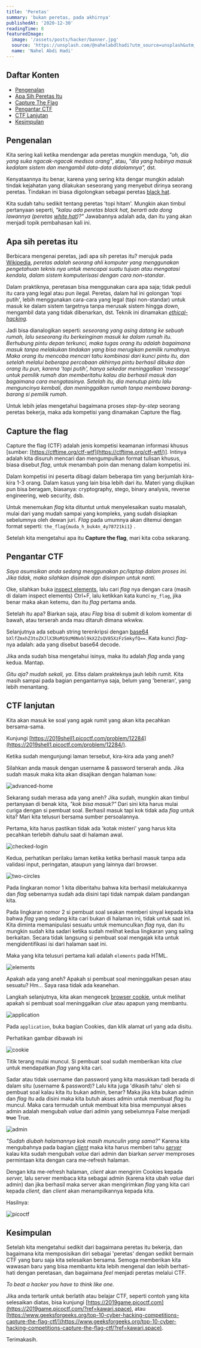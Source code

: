 ```yaml
---
title: 'Peretas'
summary: 'bukan peretas, pada akhirnya'
publishedAt: '2020-12-30'
readingTime: 8
featuredImage:
  image: '/assets/posts/hacker/banner.jpg'
  source: 'https://unsplash.com/@nahelabdlhadi?utm_source=unsplash&utm_medium=referral&utm_content=creditCopyText'
  name: 'Nahel Abdi Hadi'
---
```


## Daftar Konten

- [Pengenalan](#pengenalan)
- [Apa Sih Peretas Itu](#apa-sih-peretas-itu)
- [Capture The Flag](#capture-the-flag)
- [Pengantar CTF](#pengantar-ctf)
- [CTF Lanjutan](#ctf-lanjutan)
- [Kesimpulan](#kesimpulan)

## Pengenalan

Kita sering kali ketika mendengar ada peretas mungkin menduga, _"oh, dia yang suka ngacak-ngacak medsos orang"_, atau, _"dia yang hobinya masuk kedalam sistem dan mengambil data-data didalamnya",_ dst.

<!-- my_flag{tid4k_ad4_html_y4_ng_44m4n_op9222mkl} -->

Kenyataannya itu benar, karena yang sering kita dengar mungkin adalah tindak kejahatan yang dilakukan seseorang yang menyebut dirinya seorang peretas. Tindakan ini biasa digolongkan sebagai peretas [black hat](https://www.kaspersky.com/resource-center/threats/black-hat-hacker).

Kita sudah tahu sedikit tentang peretas 'topi hitam'. Mungkin akan timbul pertanyaan seperti, _"kalau ada peretas black hat, berarti ada dong lawannya (peretas [white hat](https://techjury.net/blog/what-is-a-white-hat-hacker/))?"_ Jawabannya adalah ada, dan itu yang akan menjadi topik pembahasan kali ini.

## Apa sih peretas itu

Berbicara mengenai peretas, jadi apa sih peretas itu? merujuk pada [Wikipedia](https://en.wikipedia.org/wiki/Hacker), _peretas adalah seorang ahli komputer yang menggunakan pengetahuan teknis nya untuk mencapai suatu tujuan atau mengatasi kendala, dalam sistem komputerisasi dengan cara non-standar_.

Dalam praktiknya, peretasan bisa menggunakan cara apa saja; tidak peduli itu cara yang legal atau pun ilegal. Peretas, dalam hal ini golongan 'topi putih', lebih menggunakan cara-cara yang legal (tapi non-standar) untuk masuk ke dalam sistem targetnya tanpa merusak sistem hingga _down_, mengambil data yang tidak dibenarkan, dst. Teknik ini dinamakan _[ethical-hacking](https://www.secjuice.com/ethical-hacking-a-brief-overview/)._

Jadi bisa dianalogikan seperti: _seseorang yang asing datang ke sebuah rumah, lalu seseorang itu berkeinginan masuk ke dalam rumah itu. Berhubung pintu depan terkunci, maka tugas orang itu adalah bagaimana masuk tanpa melakukan tindakan yang bisa merugikan pemilik rumahnya. Maka orang itu mencoba mencari tahu kombinasi dari kunci pintu itu, dan setelah melalui beberapa percobaan akhirnya pintu berhasil dibuka dan orang itu pun, karena 'topi putih', hanya sekedar meninggalkan 'message' untuk pemilik rumah dan memberitahu kalau dia berhasil masuk dan bagaimana cara mengatasinya. Setelah itu, dia menutup pintu lalu menguncinya kembali, dan meninggalkan rumah tanpa membawa barang-barang si pemilik rumah_.

Untuk lebih jelas mengetahui bagaimana proses _step-by-step_ seorang peretas bekerja, maka ada kompetisi yang dinamakan Capture the flag.

## Capture the flag

Capture the flag (CTF) adalah jenis kompetisi keamanan informasi khusus [sumber: [https://ctftime.org/ctf-wtf](https://ctftime.org/ctf-wtf/)]. Intinya adalah kita disuruh mencari dan mengumpulkan format tulisan khusus, biasa disebut _flag_, untuk menambah poin dan menang dalam kompetisi ini.

Dalam kompetisi ini peserta dibagi dalam beberapa tim yang berjumlah kira-kira 1-3 orang. Dalam kasus yang lain bisa lebih dari itu. Materi yang diujikan pun bisa beragam, biasanya: cryptography, stego, binary analysis, reverse engineering, web security, dsb.

Untuk menemukan _flag_ kita dituntut untuk menyelesaikan suatu masalah, mulai dari yang mudah sampai yang kompleks, yang sudah disiapkan sebelumnya oleh dewan juri. _Flag_ pada umumnya akan ditemui dengan format seperti: `the_flag{muda_h_buk4n_4y78721ki1}` .

Setelah kita mengetahui apa itu **Capture the flag**, mari kita coba sekarang.

## Pengantar CTF

_Saya asumsikan anda sedang menggunakan pc/laptop dalam proses ini. Jika tidak, maka silahkan disimak dan disimpan untuk nanti._

Oke, silahkan buka [inspect elements](https://www.lifewire.com/get-inspect-element-tool-for-browser-756549), lalu cari _flag_ nya dengan cara (masih di dalam inspect elements) Ctrl+F, lalu ketikkan kata kunci `my_flag`, jika benar maka akan ketemu, dan itu _flag_ pertama anda.

Setelah itu apa? Biarkan saja, atau _Flag_ bisa di submit di kolom komentar di bawah, atau terserah anda mau ditaruh dimana wkwkw.

Selanjutnya ada sebuah string terenkripsi dengan [base64](https://en.wikipedia.org/wiki/Base64) `bXlfZmxhZ3toZXJlX3RoM19zM0Nvbl9kX2ZsQV85XzFzSmkyfQ==`. Kata kunci _flag_-nya adalah: ada yang disebut base64 decode.

Jika anda sudah bisa mengetahui isinya, maka itu adalah _flag_ anda yang kedua. Mantap.

_Gitu aja? mudah sekali, ya_. Eitss dalam prakteknya jauh lebih rumit. Kita masih sampai pada bagian pengantarnya saja, belum yang 'beneran', yang lebih menantang.

## CTF lanjutan

Kita akan masuk ke soal yang agak rumit yang akan kita pecahkan bersama-sama.

Kunjungi [https://2019shell1.picoctf.com/problem/12284](https://2019shell1.picoctf.com/problem/12284/).

Ketika sudah mengunjungi laman tersebut, kira-kira ada yang aneh?

Silahkan anda masuk dengan username & password terserah anda. Jika sudah masuk maka kita akan disajikan dengan halaman `home`:

![advanced-home](https://cdn.statically.io/img/kawari.space/f=auto/assets/posts/hacker/advanced-home.png)

Sekarang sudah merasa ada yang aneh? Jika sudah, mungkin akan timbul pertanyaan di benak kita, _"kok bisa masuk?"_ Dari sini kita harus mulai curiga dengan si pembuat soal. Berhasil masuk tapi kok tidak ada _flag_ untuk kita? Mari kita telusuri bersama sumber persoalannya.

Pertama, kita harus pastikan tidak ada 'kotak misteri' yang harus kita pecahkan terlebih dahulu saat di halaman awal.

![checked-login](https://cdn.statically.io/img/kawari.space/f=auto/assets/posts/hacker/checked-login.png)

Kedua, perhatikan perilaku laman ketika ketika berhasil masuk tanpa ada validasi input, peringatan, ataupun yang lainnya dari browser.

![two-circles](https://cdn.statically.io/img/kawari.space/f=auto/assets/posts/hacker/two-circles.png)

Pada lingkaran nomor 1 kita diberitahu bahwa kita berhasil melakukannya dan _flag_ sebenarnya sudah ada disini tapi tidak nampak dalam pandangan kita.

Pada lingkaran nomor 2 si pembuat soal seakan memberi sinyal kepada kita bahwa _flag_ yang sedang kita cari bukan di halaman ini, tidak untuk saat ini. Kita diminta memanipulasi sesuatu untuk memunculkan _flag_ nya, dan itu mungkin sudah kita sadari ketika sudah melihat kedua lingkaran yang saling berkaitan. Secara tidak langsung si pembuat soal mengajak kita untuk mengidentifikasi isi dari halaman saat ini.

Maka yang kita telusuri pertama kali adalah `elements` pada HTML.

![elements](https://cdn.statically.io/img/kawari.space/f=auto/assets/posts/hacker/elements.png)

Apakah ada yang aneh? Apakah si pembuat soal meninggalkan pesan atau sesuatu? Hm... Saya rasa tidak ada keanehan.

Langkah selanjutnya, kita akan mengecek [browser cookie](https://developer.mozilla.org/en-US/docs/Web/HTTP/Cookies), untuk melihat apakah si pembuat soal meninggalkan _clue_ atau apapun yang membantu.

![application](https://cdn.statically.io/img/kawari.space/f=auto/assets/posts/hacker/application.png)

Pada `application`, buka bagian Cookies, dan klik alamat url yang ada disitu.

Perhatikan gambar dibawah ini

![cookie](https://cdn.statically.io/img/kawari.space/f=auto/assets/posts/hacker/cookie-url.png)

Titik terang mulai muncul. Si pembuat soal sudah memberikan kita _clue_ untuk mendapatkan _flag_ yang kita cari.

Sadar atau tidak username dan password yang kita masukkan tadi berada di dalam situ (username & password)? Lalu kita juga 'dikasih tahu' oleh si pembuat soal kalau kita itu bukan admin, benar? Maka jika kita bukan admin dan _flag_ itu ada disini maka kita butuh akses admin untuk membuat _flag_ itu muncul. Maka cara termudah untuk membuat kita bisa mempunyai akses admin adalah mengubah _value_ dari admin yang sebelumnya False menjadi ~~true~~ True.

![admin](https://cdn.statically.io/img/kawari.space/f=auto/assets/posts/hacker/admin-true.png)

_"Sudah diubah halamannya kok masih munculin yang sama?"_ Karena kita mengubahnya pada bagian _[client](https://developer.mozilla.org/en-US/docs/Learn/JavaScript/Client-side_web_APIs)_ maka kita harus memberi tahu _[server](https://developer.mozilla.org/en-US/docs/Learn/Server-side/First_steps/Introduction#What_is_server-side_website_programming)_ kalau kita sudah mengubah _value_ dari admin dan biarkan _server_ memproses permintaan kita dengan cara me-refresh halaman.

Dengan kita me-refresh halaman, _client_ akan mengirim Cookies kepada _server,_ lalu server membaca kita sebagai admin (karena kita ubah _value_ dari admin) dan jika berhasil maka server akan mengirimkan _flag_ yang kita cari kepada _client,_ dan _client_ akan menampilkannya kepada kita.

Hasilnya:

![picoctf](https://cdn.statically.io/img/kawari.space/f=auto/assets/posts/hacker/picoctf.png)

## Kesimpulan

Setelah kita mengetahui sedikit dari bagaimana peretas itu bekerja, dan bagaimana kita memposisikan diri sebagai 'peretas' dengan sedikit bermain CTF yang baru saja kita selesaikan bersama. Semoga memberikan kita wawasan baru yang bisa membantu kita lebih mengenal dan lebih berhati-hati dengan peretasan, dan bagaimana _feel_ menjadi peretas melalui CTF.

_To beat a hacker you have to think like one._

Jika anda tertarik untuk berlatih atau belajar CTF, seperti contoh yang kita selesaikan diatas, bisa kunjungi [https://2019game.picoctf.com](https://2019game.picoctf.com/?ref=kawari.space), atau [https://www.geeksforgeeks.org/top-10-cyber-hacking-competitions-capture-the-flag-ctf/](https://www.geeksforgeeks.org/top-10-cyber-hacking-competitions-capture-the-flag-ctf/?ref=kawari.space).

Terimakasih.
